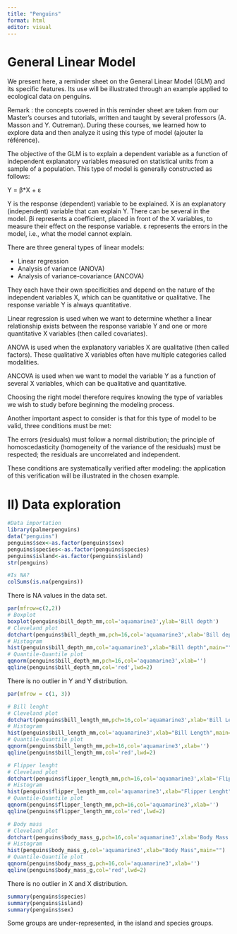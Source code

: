 ```yaml
---
title: "Penguins"
format: html
editor: visual
---
```


# General Linear Model

We present here, a reminder sheet on the General Linear Model (GLM) and its specific features. Its use will be illustrated through an example applied to ecological data on penguins.

Remark : the concepts covered in this reminder sheet are taken from our Master's courses and tutorials, written and taught by several professors (A. Masson and Y. Outreman). During these courses, we learned how to explore data and then analyze it using this type of model (ajouter la référence).

The objective of the GLM is to explain a dependent variable as a function of independent explanatory variables measured on statistical units from a sample of a population. This type of model is generally constructed as follows:

Y = β\*X + ε

Y is the response (dependent) variable to be explained. X is an explanatory (independent) variable that can explain Y. There can be several in the model. βi represents a coefficient, placed in front of the X variables, to measure their effect on the response variable. ε represents the errors in the model, i.e., what the model cannot explain.

There are three general types of linear models:

-   Linear regression
-   Analysis of variance (ANOVA)
-   Analysis of variance-covariance (ANCOVA)

They each have their own specificities and depend on the nature of the independent variables X, which can be quantitative or qualitative. The response variable Y is always quantitative.

Linear regression is used when we want to determine whether a linear relationship exists between the response variable Y and one or more quantitative X variables (then called covariates).

ANOVA is used when the explanatory variables X are qualitative (then called factors). These qualitative X variables often have multiple categories called modalities.

ANCOVA is used when we want to model the variable Y as a function of several X variables, which can be qualitative and quantitative.

Choosing the right model therefore requires knowing the type of variables we wish to study before beginning the modeling process.

Another important aspect to consider is that for this type of model to be valid, three conditions must be met:

The errors (residuals) must follow a normal distribution; the principle of homoscedasticity (homogeneity of the variance of the residuals) must be respected; the residuals are uncorrelated and independent.

These conditions are systematically verified after modeling: the application of this verification will be illustrated in the chosen example.

# II) Data exploration

```r
#Data importation
library(palmerpenguins)
data("penguins")
penguins$sex<-as.factor(penguins$sex)
penguins$species<-as.factor(penguins$species)
penguins$island<-as.factor(penguins$island)
str(penguins)
```

```r
#Is NA? 
colSums(is.na(penguins))
```

There is NA values in the data set.

```r
par(mfrow=c(2,2))
# Boxplot
boxplot(penguins$bill_depth_mm,col='aquamarine3',ylab='Bill depth')
# Cleveland plot
dotchart(penguins$bill_depth_mm,pch=16,col='aquamarine3',xlab='Bill depth')
# Histogram
hist(penguins$bill_depth_mm,col='aquamarine3',xlab="Bill depth",main="")
# Quantile-Quantile plot
qqnorm(penguins$bill_depth_mm,pch=16,col='aquamarine3',xlab='')
qqline(penguins$bill_depth_mm,col='red',lwd=2)
```

There is no outlier in Y and Y distribution.

```r
par(mfrow = c(1, 3))

# Bill lenght 
# Cleveland plot
dotchart(penguins$bill_length_mm,pch=16,col='aquamarine3',xlab='Bill Length')
# Histogram
hist(penguins$bill_length_mm,col='aquamarine3',xlab="Bill Length",main="")
# Quantile-Quantile plot
qqnorm(penguins$bill_length_mm,pch=16,col='aquamarine3',xlab='')
qqline(penguins$bill_length_mm,col='red',lwd=2)

# Flipper lenght 
# Cleveland plot
dotchart(penguins$flipper_length_mm,pch=16,col='aquamarine3',xlab='Flipper Lenght')
# Histogram
hist(penguins$flipper_length_mm,col='aquamarine3',xlab="Flipper Lenght",main="")
# Quantile-Quantile plot
qqnorm(penguins$flipper_length_mm,pch=16,col='aquamarine3',xlab='')
qqline(penguins$flipper_length_mm,col='red',lwd=2)

# Body mass
# Cleveland plot
dotchart(penguins$body_mass_g,pch=16,col='aquamarine3',xlab='Body Mass')
# Histogram
hist(penguins$body_mass_g,col='aquamarine3',xlab="Body Mass",main="")
# Quantile-Quantile plot
qqnorm(penguins$body_mass_g,pch=16,col='aquamarine3',xlab='')
qqline(penguins$body_mass_g,col='red',lwd=2)
```

There is no outlier in X and X distribution.

```r
summary(penguins$species)
summary(penguins$island)
summary(penguins$sex)
```

Some groups are under-represented, in the island and species groups.
